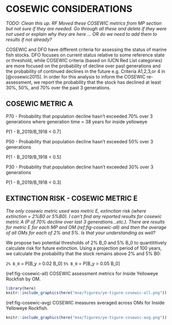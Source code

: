 # COSEWIC CONSIDERATIONS {#app:cosewic}

*TODO: Clean this up. RF Moved these COSEWIC metrics from MP section but not sure if they are needed. Go through all these and delete if they were not used or explain why they are here ... OR do we need to add them to results if not already? *

COSEWIC and DFO have different criteria for assessing the status of marine fish stocks. DFO focuses on current status relative to some reference state or threshold, while COSEWIC criteria (based on IUCN Red List categories) are more focused on the probability of decline over past generations and the probability of continued declines in the future e.g. Criteria A1,2,3,or 4 in [@cosewic2015]. In order for this analysis to inform the COSEWIC re-assessment, we report the probability that the stock has declined at least 30%, 50%, and 70% over the past 3 generations. <!--Not sure how the whole discussion around extinction risk (COSEWIC indicator E) came out. From the emails I read this quantitative metric is rarely used by COSEWIC for marine fishes (MJB) -->

## COSEWIC METRIC A

P70 - Probability that population decline hasn't exceeded 70% over 3 generations
where generation time = 38 years for inside yelloweye

P[1 - B_2019/B_1918 < 0.7]

P50 - Probability that population decline hasn't exceeded 50% over 3 generations

P[1 - B_2019/B_1918 < 0.5]

P30 - Probability that population decline hasn't exceeded 30% over 3 generations

P[1 - B_2019/B_1918 < 0.3]


## EXTINCTION RISK - COSEWIC METRIC E

*The only cosewic metric used was metric E, extinction risk (where extinction = 2%B0 or 5%B0). I can't find any reported results for cosewic metric A (P of 70% decline over last 3 generations...etc.). There are results for metric E for each MP and OM (ref:fig-cosewic-all) and then the average of all OMs for each of 2% and 5%.  Is that your understanding as well?*

We propose two potential thresholds of 2% B_0 and 5% B_0 to quantititively calculate risk for future extinction.
Using a projection period of 100 years, we calculate the probability that the stock remains above 2% and 5% B0:

`2% B_0` = P[B_y > 0.02 B_0]
`5% B_0` = P[B_y > 0.05 B_0]

\clearpage

(ref:fig-cosewic-all)
COSEWIC assessment metrics for Inside Yelloweye Rockfish by OM. 

```r
library(here)
knitr::include_graphics(here("mse/figures/ye-tigure-cosewic-all.png"))
```

\clearpage

(ref:fig-cosewic-avg)
COSEWIC measures averaged across OMs for Inside Yelloweye Rockfish. 

```r
knitr::include_graphics(here("mse/figures/ye-tigure-cosewic-avg.png"))
```


















\clearpage

